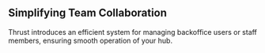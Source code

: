 ## Simplifying Team Collaboration

Thrust introduces an efficient system for managing backoffice users or staff members, ensuring smooth operation of your hub.
